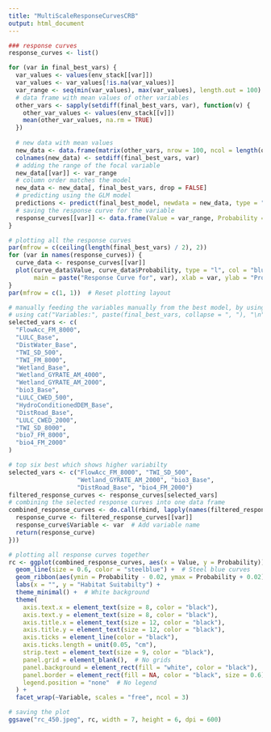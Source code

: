 ```yaml
---
title: "MultiScaleResponseCurvesCRB"
output: html_document
---
```


```r
### response curves
response_curves <- list()

for (var in final_best_vars) {
  var_values <- values(env_stack[[var]])
  var_values <- var_values[!is.na(var_values)]
  var_range <- seq(min(var_values), max(var_values), length.out = 100)
  # data frame with mean values of other variables
  other_vars <- sapply(setdiff(final_best_vars, var), function(v) {
    other_var_values <- values(env_stack[[v]])
    mean(other_var_values, na.rm = TRUE)
  })
  
  # new data with mean values
  new_data <- data.frame(matrix(other_vars, nrow = 100, ncol = length(other_vars), byrow = TRUE))
  colnames(new_data) <- setdiff(final_best_vars, var)
  # adding the range of the focal variable
  new_data[[var]] <- var_range
  # column order matches the model
  new_data <- new_data[, final_best_vars, drop = FALSE]
  # predicting using the GLM model
  predictions <- predict(final_best_model, newdata = new_data, type = "response")
  # saving the response curve for the variable
  response_curves[[var]] <- data.frame(Value = var_range, Probability = predictions)
}

# plotting all the response curves
par(mfrow = c(ceiling(length(final_best_vars) / 2), 2))
for (var in names(response_curves)) {
  curve_data <- response_curves[[var]]
  plot(curve_data$Value, curve_data$Probability, type = "l", col = "blue",
       main = paste("Response Curve for", var), xlab = var, ylab = "Probability of Presence")
}
par(mfrow = c(1, 1))  # Reset plotting layout

# manually feeding the variables manually from the best model, by using the line of code
# using cat("Variables:", paste(final_best_vars, collapse = ", "), "\n")"
selected_vars <- c(
  "FlowAcc_FM_8000", 
  "LULC_Base", 
  "DistWater_Base", 
  "TWI_SD_500", 
  "TWI_FM_8000", 
  "Wetland_Base", 
  "Wetland_GYRATE_AM_4000", 
  "Wetland_GYRATE_AM_2000", 
  "bio3_Base", 
  "LULC_CWED_500", 
  "HydroConditionedDEM_Base", 
  "DistRoad_Base", 
  "LULC_CWED_2000", 
  "TWI_SD_8000", 
  "bio7_FM_8000", 
  "bio4_FM_2000"
)

# top six best which shows higher variabilty
selected_vars <- c("FlowAcc_FM_8000", "TWI_SD_500", 
                   "Wetland_GYRATE_AM_2000", "bio3_Base",
                   "DistRoad_Base", "bio4_FM_2000")
filtered_response_curves <- response_curves[selected_vars]
# combining the selected response curves into one data frame
combined_response_curves <- do.call(rbind, lapply(names(filtered_response_curves), function(var) {
  response_curve <- filtered_response_curves[[var]]
  response_curve$Variable <- var  # Add variable name
  return(response_curve)
}))

# plotting all response curves together
rc <- ggplot(combined_response_curves, aes(x = Value, y = Probability)) +
  geom_line(size = 0.6, color = "steelblue") +  # Steel blue curves
  geom_ribbon(aes(ymin = Probability - 0.02, ymax = Probability + 0.02), alpha = 0.2) +  # Confidence interval
  labs(x = "", y = "Habitat Suitabilty") +
  theme_minimal() +  # White background
  theme(
    axis.text.x = element_text(size = 8, color = "black"), 
    axis.text.y = element_text(size = 8, color = "black"),
    axis.title.x = element_text(size = 12, color = "black"),
    axis.title.y = element_text(size = 12, color = "black"),
    axis.ticks = element_line(color = "black"),
    axis.ticks.length = unit(0.05, "cm"),
    strip.text = element_text(size = 9, color = "black"),
    panel.grid = element_blank(),  # No grids
    panel.background = element_rect(fill = "white", color = "black"),
    panel.border = element_rect(fill = NA, color = "black", size = 0.6),
    legend.position = "none"  # No legend
  ) +
  facet_wrap(~Variable, scales = "free", ncol = 3)

# saving the plot
ggsave("rc_450.jpeg", rc, width = 7, height = 6, dpi = 600)
```

